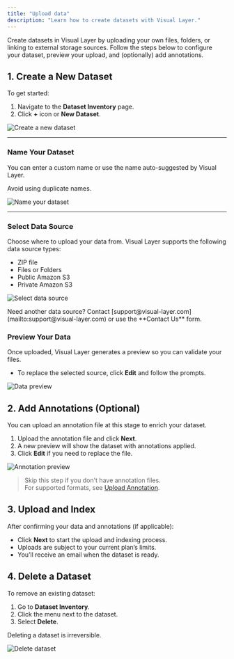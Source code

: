 ```yaml
---
title: "Upload data"
description: "Learn how to create datasets with Visual Layer."
---
```


Create datasets in Visual Layer by uploading your own files, folders, or linking to external storage sources. Follow the steps below to configure your dataset, preview your upload, and (optionally) add annotations.

## 1. Create a New Dataset

To get started:

1. Navigate to the **Dataset Inventory** page.
2. Click **+** icon or **New Dataset**.

![Create a new dataset](https://files.readme.io/ca369b8add29da612e26061c671355ac052b2aae43419f79ba9432c80f001eb4-image.png)

---

### Name Your Dataset

You can enter a custom name or use the name auto-suggested by Visual Layer.

<Info>
Avoid using duplicate names.
</Info>

![Name your dataset](https://files.readme.io/4ab83c6e298ec22e1358a479bf4faa1115607dbafed628ba1b621fa76f4b25c4-image.png)

---

### Select Data Source

Choose where to upload your data from. Visual Layer supports the following data source types:

- ZIP file  
- Files or Folders  
- Public Amazon S3  
- Private Amazon S3

![Select data source](https://files.readme.io/3484a6682d53ec4fc182aa1d83deac9247e820deecd311a38e22c74c2b4f2ae3-image.png)

<Tip>
Need another data source? Contact [support@visual-layer.com](mailto:support@visual-layer.com) or use the **Contact Us** form.
</Tip>

### Preview Your Data

Once uploaded, Visual Layer generates a preview so you can validate your files.

- To replace the selected source, click **Edit** and follow the prompts.

![Data preview](https://files.readme.io/ca8f63b185bf1a6e7cd519f2f3142444a250f57a90a36fd99e987d13655e6c73-image.png)


## 2. Add Annotations (Optional)

You can upload an annotation file at this stage to enrich your dataset.

1. Upload the annotation file and click **Next**.
2. A new preview will show the dataset with annotations applied.
3. Click **Edit** if you need to replace the file.

![Annotation preview](https://files.readme.io/9a0e4cd3f9347a88f1e04cdc06e811550cc7ac88d39d672fe38f5a9c4c21f806-image.png)

> Skip this step if you don't have annotation files.  
> For supported formats, see [Upload Annotation](https://dash.readme.com/project/visual-layer2/v1.0/docs/importing-annotations-copy).


## 3. Upload and Index

After confirming your data and annotations (if applicable):

- Click **Next** to start the upload and indexing process.
- Uploads are subject to your current plan’s limits.
- You’ll receive an email when the dataset is ready.

## 4. Delete a Dataset

To remove an existing dataset:

1. Go to **Dataset Inventory**.
2. Click the menu next to the dataset.
3. Select **Delete**.

<Info>
Deleting a dataset is irreversible.
</Info>

![Delete dataset](https://files.readme.io/c1f37f6fa067084f90efe3253ca59f07d9f2466593fa834e5a6b5d89adc95045-image.png)
